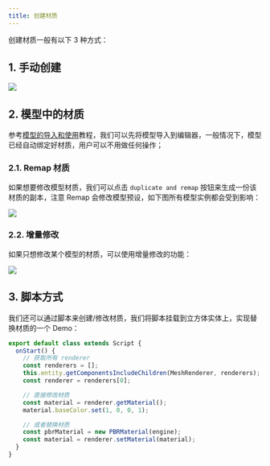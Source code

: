 ```yaml
---
title: 创建材质
---
```


创建材质一般有以下 3 种方式：

## 1. 手动创建

<Image src="https://gw.alipayobjects.com/zos/OasisHub/b01b0ee2-317e-4acb-8c2f-e07736179d67/image-20240206163405147.png" />

## 2. 模型中的材质

参考[模型的导入和使用](/docs/graphics/model/use/)教程，我们可以先将模型导入到编辑器，一般情况下，模型已经自动绑定好材质，用户可以不用做任何操作；

### 2.1. Remap 材质

如果想要修改模型材质，我们可以点击 `duplicate and remap` 按钮来生成一份该材质的副本，注意 Remap 会修改模型预设，如下图所有模型实例都会受到影响：

<Image src="https://gw.alipayobjects.com/zos/OasisHub/4a41f66e-5523-43f0-a9b5-4028b9d14cbc/2025-01-24%25252015.30.31.gif" />

### 2.2. 增量修改

如果只想修改某个模型的材质，可以使用增量修改的功能：

<Image src="https://gw.alipayobjects.com/zos/OasisHub/5d2409f2-a7b2-4b5e-9e6a-9845c3358af3/2025-01-24%25252015.32.04.gif" />

## 3. 脚本方式

我们还可以通过脚本来创建/修改材质，我们将脚本挂载到立方体实体上，实现替换材质的一个 Demo：

```ts showLineNumbers
export default class extends Script {
  onStart() {
    // 获取所有 renderer
    const renderers = [];
    this.entity.getComponentsIncludeChildren(MeshRenderer, renderers);
    const renderer = renderers[0];

    // 直接修改材质
    const material = renderer.getMaterial();
    material.baseColor.set(1, 0, 0, 1);

    // 或者替换材质
    const pbrMaterial = new PBRMaterial(engine);
    const material = renderer.setMaterial(material);
  }
}
```
